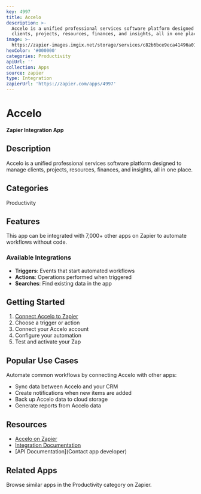 ```yaml
---
key: 4997
title: Accelo
description: >-
  Accelo is a unified professional services software platform designed to manage
  clients, projects, resources, finances, and insights, all in one place.
image: >-
  https://zapier-images.imgix.net/storage/services/c82b6bce9eca41496a01328e98a9bef2.png?auto=format%2Ccompress&ixlib=python-3.0.0&q=50
hexColor: '#000000'
categories: Productivity
apiUrl: ''
collection: Apps
source: zapier
type: Integration
zapierUrl: 'https://zapier.com/apps/4997'
---
```

# Accelo

**Zapier Integration App**

## Description

Accelo is a unified professional services software platform designed to manage clients, projects, resources, finances, and insights, all in one place.

## Categories

Productivity

## Features

This app can be integrated with 7,000+ other apps on Zapier to automate workflows without code.

### Available Integrations

- **Triggers**: Events that start automated workflows
- **Actions**: Operations performed when triggered
- **Searches**: Find existing data in the app

## Getting Started

1. [Connect Accelo to Zapier](https://zapier.com/apps/4997)
2. Choose a trigger or action
3. Connect your Accelo account
4. Configure your automation
5. Test and activate your Zap

## Popular Use Cases

Automate common workflows by connecting Accelo with other apps:

- Sync data between Accelo and your CRM
- Create notifications when new items are added
- Back up Accelo data to cloud storage
- Generate reports from Accelo data

## Resources

- [Accelo on Zapier](https://zapier.com/apps/4997)
- [Integration Documentation](https://zapier.com/apps/4997/integrations)
- [API Documentation](Contact app developer)

## Related Apps

Browse similar apps in the Productivity category on Zapier.

